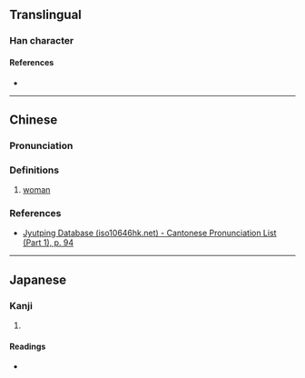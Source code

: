 {{character info}}
==Translingual==

===Han character===
{{Han char|rn=38|rad=女|as=09|sn=12|four=|canj=VTLK|ids=⿰女英}}

====References====
* {{Han ref|kx=0267.010|dkj=06506|dj=0534.070|hdz=21056.050|uh=5A96|ud=23190}}

----

==Chinese==
{{zh-forms}}

===Pronunciation===
{{zh-pron
|m=yīng
|m-s=
|dg=
|c=jing1
|c-t=
|g=
|h=pfs=
|j=
|mb=
|md=
|mn=
|mn-t=
|w=
|x=
|mc=y
|oc=y
|cat=n
}}

===Definitions===
{{zh-hanzi}}

# {{lb|zh|literary|laudatory}} [[woman]]

===References===
* [http://www.iso10646hk.net/jp/document/download.jsp Jyutping Database (iso10646hk.net) - Cantonese Pronunciation List (Part 1), p. 94]

----

==Japanese==

===Kanji===
{{ja-kanji|grade=|rs=女09}}

# {{rfdef|ja|sort=女09}}

====Readings====
* {{ja-readings|on=[[えい]] (ei), [[ゆう]] (yū)|kun=}}
